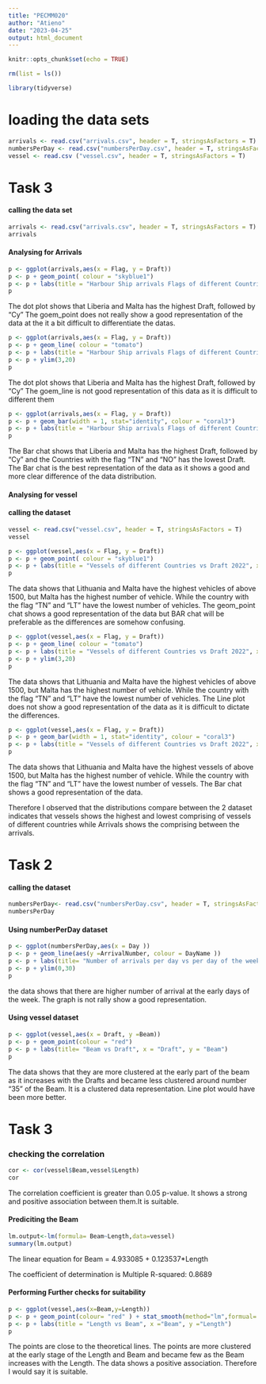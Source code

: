 ---
title: "PECMM020"
author: "Atieno"
date: "2023-04-25"
output: html_document
---

```{r setup, include=FALSE}
knitr::opts_chunk$set(echo = TRUE)
```


```{r}
rm(list = ls())
```

```{r}
library(tidyverse)
```

# loading the data sets

```{r}
arrivals <- read.csv("arrivals.csv", header = T, stringsAsFactors = T)
numbersPerDay <- read.csv("numbersPerDay.csv", header = T, stringsAsFactors = T)
vessel <- read.csv ("vessel.csv", header = T, stringsAsFactors = T)

```


# Task 3

#### calling the data set

```{r}
arrivals <- read.csv("arrivals.csv", header = T, stringsAsFactors = T)
arrivals
```

#### Analysing for Arrivals

```{r}
p <- ggplot(arrivals,aes(x = Flag, y = Draft))
p <- p + geom_point( colour = "skyblue1")
p <- p + labs(title = "Harbour Ship arrivals Flags of different Countries vs Draft 2022", x = "Country Flag" , y = "Draft" )
p
```

The dot plot shows that Liberia and Malta has the highest Draft, followed by "Cy"
The goem_point does not really show a good representation of the data at the it a bit difficult to differentiate the datas.

```{r}
p <- ggplot(arrivals,aes(x = Flag, y = Draft))
p <- p + geom_line( colour = "tomato")
p <- p + labs(title = "Harbour Ship arrivals Flags of different Countries vs Draft 2022", x = "Country Flag" , y = "Draft" )
p <- p + ylim(3,20)
p
```

The dot plot shows that Liberia and Malta has the highest Draft, followed by "Cy"
The goem_line is not  good representation of this data as it is difficult to different them


```{r}
p <- ggplot(arrivals,aes(x = Flag, y = Draft))
p <- p + geom_bar(width = 1, stat="identity", colour = "coral3")
p <- p + labs(title = "Harbour Ship arrivals Flags of different Countries vs Draft 2022", x = "Country Flag" , y = "Draft" )
p
```
The Bar chat shows that Liberia and Malta has the highest Draft, followed by "Cy" and the Countries with the flag "TN" and "NO" has the lowest Draft.
The Bar chat is the best representation of the data as it shows a good and more clear difference of the data distribution.
 
 

#### Analysing for vessel

#### calling the dataset

```{r}
vessel <- read.csv("vessel.csv", header = T, stringsAsFactors = T)
vessel
```


```{r}
p <- ggplot(vessel,aes(x = Flag, y = Draft))
p <- p + geom_point( colour = "skyblue1")
p <- p + labs(title = "Vessels of different Countries vs Draft 2022", x = "Country Flag" , y = "Draft" )
p
```

The data shows that Lithuania and Malta have the highest vehicles of above 1500, but Malta has the highest number of vehicle. While the country with the flag "TN" and "LT" have the lowest number of vehicles.
The geom_point chat shows a good representation of the data but BAR chat will be preferable as the differences are somehow confusing.

```{r}
p <- ggplot(vessel,aes(x = Flag, y = Draft))
p <- p + geom_line( colour = "tomato")
p <- p + labs(title = "Vessels of different Countries vs Draft 2022", x = "Country Flag" , y = "Draft" )
p <- p + ylim(3,20)
p
```

The data shows that Lithuania and Malta have the highest vehicles of above 1500, but Malta has the highest number of vehicle. While the country with the flag "TN" and "LT" have the lowest number of vehicles.
The Line plot does not show a good representation of the data as it is difficult to dictate the differences.


```{r}
p <- ggplot(vessel,aes(x = Flag, y = Draft))
p <- p + geom_bar(width = 1, stat="identity", colour = "coral3")
p <- p + labs(title = "Vessels of different Countries vs Draft 2022", x = "Country Flag" , y = "Draft" )
p
```

The data shows that Lithuania and Malta have the highest vessels of above 1500, but Malta has the highest number of vehicle. While the country with the flag "TN" and "LT" have the lowest number of vessels.
The Bar chat shows a good representation of the data.


Therefore I observed that the distributions compare between the 2 dataset indicates that vessels shows the highest and lowest comprising of vessels of different countries while Arrivals shows the comprising between the arrivals.


# Task 2

#### calling the dataset

```{r}
numbersPerDay<- read.csv("numbersPerDay.csv", header = T, stringsAsFactors = T)
numbersPerDay
```

#### Using numberPerDay dataset

```{r}
p <- ggplot(numbersPerDay,aes(x = Day ))
p <- p + geom_line(aes(y =ArrivalNumber, colour = DayName ))
p <- p + labs(title= "Number of arrivals per day vs per day of the week", x = "Per day of the week", y = "number of arrival per day")
p <- p + ylim(0,30)
p
```

the data shows that there are higher number of arrival at the early days of the week.
The graph is not rally show a good representation.


#### Using vessel dataset

```{r}
p <- ggplot(vessel,aes(x = Draft, y =Beam))
p <- p + geom_point(colour = "red")
p <- p + labs(title= "Beam vs Draft", x = "Draft", y = "Beam")
p
```

The data shows that they are more clustered  at the early part of the beam as it increases with the Drafts and became less clustered around number "35" of the Beam. It is a clustered data representation. Line plot would have been more better.


# Task 3

### checking the correlation

```{r}
cor <- cor(vessel$Beam,vessel$Length)
cor
```
The correlation coefficient is greater than 0.05 p-value. It shows a strong and positive association between them.It is suitable.


#### Prediciting the Beam

```{r}
lm.output<-lm(formula= Beam~Length,data=vessel)
summary(lm.output) 
```

 The linear equation for Beam = 4.933085 + 0.123537*Length
 
 The coefficient of determination is Multiple R-squared:  0.8689

 
#### Performing Further checks for suitability
 
```{r}
p <- ggplot(vessel,aes(x=Beam,y=Length))
p <- p + geom_point(colour= "red" ) + stat_smooth(method="lm",formual= y~x,  se=F)
p <- p + labs(title = "Length vs Beam", x ="Beam", y ="Length")
p
```
 
 The points are close to the theoretical lines. The points are more clustered at the early stage of the Length and Beam and became few as the Beam increases with the Length. The data shows a positive association. Therefore I would say it is suitable.
 